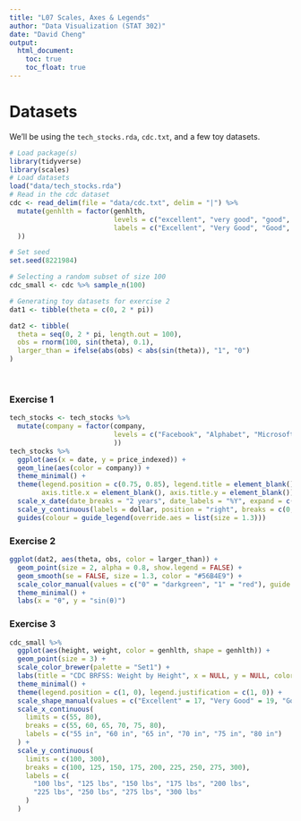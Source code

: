 ```yaml
---
title: "L07 Scales, Axes & Legends"
author: "Data Visualization (STAT 302)"
date: "David Cheng"
output:
  html_document:
    toc: true
    toc_float: true
---
```

# Datasets
We'll be using the `tech_stocks.rda`, `cdc.txt`, and a few toy datasets.
<br>

```r
# Load package(s)
library(tidyverse)
library(scales)
# Load datasets
load("data/tech_stocks.rda")
# Read in the cdc dataset
cdc <- read_delim(file = "data/cdc.txt", delim = "|") %>%
  mutate(genhlth = factor(genhlth,
                          levels = c("excellent", "very good", "good", "fair", "poor"),
                          labels = c("Excellent", "Very Good", "Good", "Fair", "Poor")
  ))

# Set seed
set.seed(8221984)

# Selecting a random subset of size 100
cdc_small <- cdc %>% sample_n(100)

# Generating toy datasets for exercise 2
dat1 <- tibble(theta = c(0, 2 * pi))

dat2 <- tibble(
  theta = seq(0, 2 * pi, length.out = 100),
  obs = rnorm(100, sin(theta), 0.1),
  larger_than = ifelse(abs(obs) < abs(sin(theta)), "1", "0")
)
```
<br>

### Exercise 1
```r
tech_stocks <- tech_stocks %>% 
  mutate(company = factor(company,
                          levels = c("Facebook", "Alphabet", "Microsoft", "Apple")
                          ))
tech_stocks %>% 
  ggplot(aes(x = date, y = price_indexed)) +
  geom_line(aes(color = company)) +
  theme_minimal() +
  theme(legend.position = c(0.75, 0.85), legend.title = element_blank(),
        axis.title.x = element_blank(), axis.title.y = element_blank()) +
  scale_x_date(date_breaks = "2 years", date_labels = "%Y", expand = c(0,0)) +
  scale_y_continuous(labels = dollar, position = "right", breaks = c(0, 100, 200, 300, 400, 500)) +
  guides(colour = guide_legend(override.aes = list(size = 1.3)))
```

### Exercise 2
```r
ggplot(dat2, aes(theta, obs, color = larger_than)) +
  geom_point(size = 2, alpha = 0.8, show.legend = FALSE) +
  geom_smooth(se = FALSE, size = 1.3, color = "#56B4E9") +
  scale_color_manual(values = c("0" = "darkgreen", "1" = "red"), guide = FALSE) +
  theme_minimal() +
  labs(x = "θ", y = "sin(θ)")
```

### Exercise 3
```r
cdc_small %>%
  ggplot(aes(height, weight, color = genhlth, shape = genhlth)) +
  geom_point(size = 3) +
  scale_color_brewer(palette = "Set1") +
  labs(title = "CDC BRFSS: Weight by Height", x = NULL, y = NULL, color = "General\nHealth?", shape = "General\nHealth?") +
  theme_minimal() +
  theme(legend.position = c(1, 0), legend.justification = c(1, 0)) +
  scale_shape_manual(values = c("Excellent" = 17, "Very Good" = 19, "Good" = 15, "Fair" = 9, "Poor" = 4)) +
  scale_x_continuous(
    limits = c(55, 80),
    breaks = c(55, 60, 65, 70, 75, 80),
    labels = c("55 in", "60 in", "65 in", "70 in", "75 in", "80 in")
  ) +
  scale_y_continuous(
    limits = c(100, 300),
    breaks = c(100, 125, 150, 175, 200, 225, 250, 275, 300),
    labels = c(
      "100 lbs", "125 lbs", "150 lbs", "175 lbs", "200 lbs",
      "225 lbs", "250 lbs", "275 lbs", "300 lbs"
    )
  )
```

